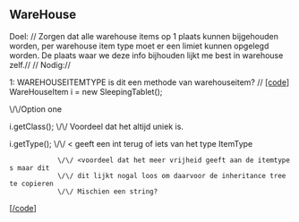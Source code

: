 == WareHouse ==

Doel: //
Zorgen dat alle warehouse items op 1 plaats kunnen bijgehouden worden, per warehouse item type moet er een limiet kunnen opgelegd worden. De plaats waar we deze info bijhouden lijkt me best in warehouse zelf.//
//
Nodig://


1: WAREHOUSEITEMTYPE is dit een methode van warehouseitem? //
[[[code]]]
WareHouseItem i = new SleepingTablet();

\/\/Option one

i.getClass(); \/\/  Voordeel dat het altijd uniek is.

i.getType(); \/\/ < geeft een int terug of iets van het type ItemType
             \/\/ <voordeel dat het meer vrijheid geeft aan de itemtypes maar dit 
             \/\/ dit lijkt nogal loos om daarvoor de inheritance tree te copieren
             \/\/ Mischien een string?

[[[/code]]]  